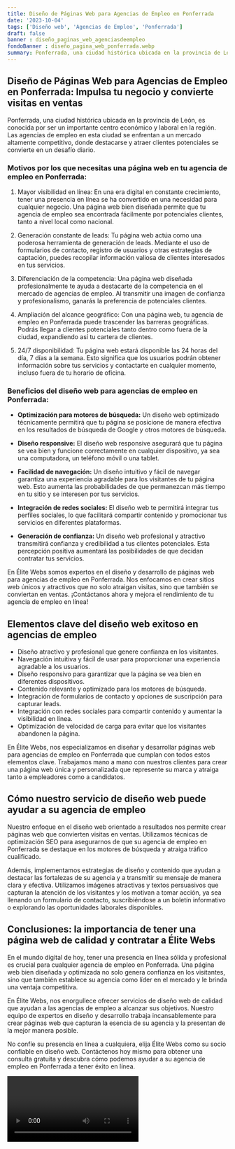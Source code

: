 ```yaml
---
title: Diseño de Páginas Web para Agencias de Empleo en Ponferrada
date: '2023-10-04'
tags: ['Diseño web', 'Agencias de Empleo', 'Ponferrada']
draft: false
banner : diseño_paginas_web_agenciasdeempleo
fondoBanner : diseño_pagina_web_ponferrada.webp
summary: Ponferrada, una ciudad histórica ubicada en la provincia de León, es conocida por ser un importante centro económico y laboral en la región. Las agencias de empleo en esta ciudad se enfrentan a un mercado altamente competitivo, donde destacarse y atraer clientes potenciales se convierte en un desafío diario.
---
```


## **Diseño de Páginas Web para Agencias de Empleo en Ponferrada: Impulsa tu negocio y convierte visitas en ventas**

Ponferrada, una ciudad histórica ubicada en la provincia de León, es conocida por ser un importante centro económico y laboral en la región. Las agencias de empleo en esta ciudad se enfrentan a un mercado altamente competitivo, donde destacarse y atraer clientes potenciales se convierte en un desafío diario.

### **Motivos por los que necesitas una página web en tu agencia de empleo en Ponferrada:**

1. Mayor visibilidad en línea: En una era digital en constante crecimiento, tener una presencia en línea se ha convertido en una necesidad para cualquier negocio. Una página web bien diseñada permite que tu agencia de empleo sea encontrada fácilmente por potenciales clientes, tanto a nivel local como nacional.

2. Generación constante de leads: Tu página web actúa como una poderosa herramienta de generación de leads. Mediante el uso de formularios de contacto, registro de usuarios y otras estrategias de captación, puedes recopilar información valiosa de clientes interesados en tus servicios.

3. Diferenciación de la competencia: Una página web diseñada profesionalmente te ayuda a destacarte de la competencia en el mercado de agencias de empleo. Al transmitir una imagen de confianza y profesionalismo, ganarás la preferencia de potenciales clientes.

4. Ampliación del alcance geográfico: Con una página web, tu agencia de empleo en Ponferrada puede trascender las barreras geográficas. Podrás llegar a clientes potenciales tanto dentro como fuera de la ciudad, expandiendo así tu cartera de clientes.

5. 24/7 disponibilidad: Tu página web estará disponible las 24 horas del día, 7 días a la semana. Esto significa que los usuarios podrán obtener información sobre tus servicios y contactarte en cualquier momento, incluso fuera de tu horario de oficina.

### **Beneficios del diseño web para agencias de empleo en Ponferrada:**

- **Optimización para motores de búsqueda:** Un diseño web optimizado técnicamente permitirá que tu página se posicione de manera efectiva en los resultados de búsqueda de Google y otros motores de búsqueda.

- **Diseño responsive:** El diseño web responsive asegurará que tu página se vea bien y funcione correctamente en cualquier dispositivo, ya sea una computadora, un teléfono móvil o una tablet.

- **Facilidad de navegación:** Un diseño intuitivo y fácil de navegar garantiza una experiencia agradable para los visitantes de tu página web. Esto aumenta las probabilidades de que permanezcan más tiempo en tu sitio y se interesen por tus servicios.

- **Integración de redes sociales:** El diseño web te permitirá integrar tus perfiles sociales, lo que facilitará compartir contenido y promocionar tus servicios en diferentes plataformas.

- **Generación de confianza:** Un diseño web profesional y atractivo transmitirá confianza y credibilidad a tus clientes potenciales. Esta percepción positiva aumentará las posibilidades de que decidan contratar tus servicios.

En Élite Webs somos expertos en el diseño y desarrollo de páginas web para agencias de empleo en Ponferrada. Nos enfocamos en crear sitios web únicos y atractivos que no solo atraigan visitas, sino que también se conviertan en ventas. ¡Contáctanos ahora y mejora el rendimiento de tu agencia de empleo en línea!

<GifSeo />

<Cta />

## Elementos clave del diseño web exitoso en agencias de empleo

- Diseño atractivo y profesional que genere confianza en los visitantes.
- Navegación intuitiva y fácil de usar para proporcionar una experiencia agradable a los usuarios.
- Diseño responsivo para garantizar que la página se vea bien en diferentes dispositivos.
- Contenido relevante y optimizado para los motores de búsqueda.
- Integración de formularios de contacto y opciones de suscripción para capturar leads.
- Integración con redes sociales para compartir contenido y aumentar la visibilidad en línea.
- Optimización de velocidad de carga para evitar que los visitantes abandonen la página.

En Élite Webs, nos especializamos en diseñar y desarrollar páginas web para agencias de empleo en Ponferrada que cumplan con todos estos elementos clave. Trabajamos mano a mano con nuestros clientes para crear una página web única y personalizada que represente su marca y atraiga tanto a empleadores como a candidatos.

## Cómo nuestro servicio de diseño web puede ayudar a su agencia de empleo

Nuestro enfoque en el diseño web orientado a resultados nos permite crear páginas web que convierten visitas en ventas. Utilizamos técnicas de optimización SEO para asegurarnos de que su agencia de empleo en Ponferrada se destaque en los motores de búsqueda y atraiga tráfico cualificado.

Además, implementamos estrategias de diseño y contenido que ayudan a destacar las fortalezas de su agencia y a transmitir su mensaje de manera clara y efectiva. Utilizamos imágenes atractivas y textos persuasivos que capturan la atención de los visitantes y los motivan a tomar acción, ya sea llenando un formulario de contacto, suscribiéndose a un boletín informativo o explorando las oportunidades laborales disponibles.

## Conclusiones: la importancia de tener una página web de calidad y contratar a Élite Webs

En el mundo digital de hoy, tener una presencia en línea sólida y profesional es crucial para cualquier agencia de empleo en Ponferrada. Una página web bien diseñada y optimizada no solo genera confianza en los visitantes, sino que también establece su agencia como líder en el mercado y le brinda una ventaja competitiva.

En Élite Webs, nos enorgullece ofrecer servicios de diseño web de calidad que ayudan a las agencias de empleo a alcanzar sus objetivos. Nuestro equipo de expertos en diseño y desarrollo trabaja incansablemente para crear páginas web que capturan la esencia de su agencia y la presentan de la mejor manera posible.

No confíe su presencia en línea a cualquiera, elija Élite Webs como su socio confiable en diseño web. Contáctenos hoy mismo para obtener una consulta gratuita y descubra cómo podemos ayudar a su agencia de empleo en Ponferrada a tener éxito en línea.

<Video />

<CtaBot job='Agencias de Empleo' city='Ponferrada'/>

<Gmaps query='Ponferrada+españa+maps' />